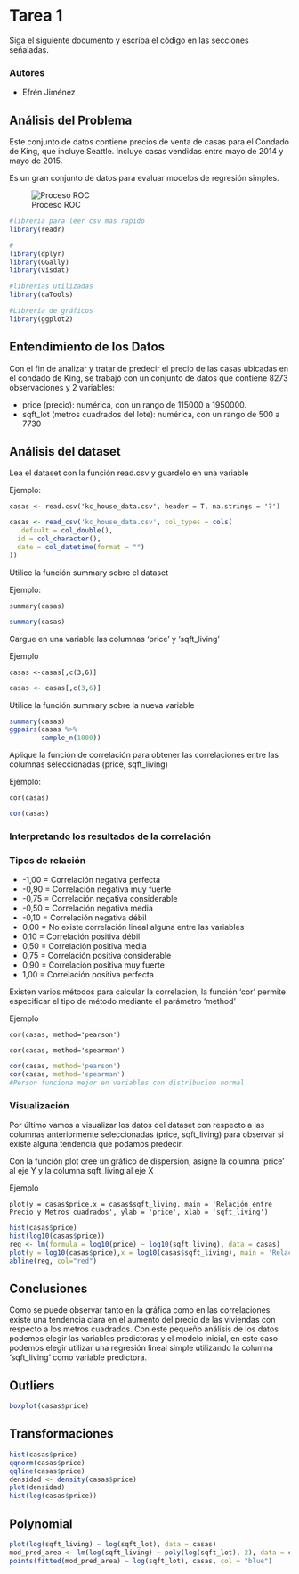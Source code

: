 
# Tarea 1

Siga el siguiente documento y escriba el código en las secciones señaladas.

### Autores
   * Efrén Jiménez

## Análisis del Problema
Este conjunto de datos contiene precios de venta de casas para el Condado de King, que incluye Seattle. Incluye casas vendidas entre mayo de 2014 y mayo de 2015.

Es un gran conjunto de datos para evaluar modelos de regresión simples. 

![Proceso ROC](img/dataset-cover.jpg)

```r
#libreria para leer csv mas rapido
library(readr)

#
library(dplyr)
library(GGally)
library(visdat)

#librerías utilizadas
library(caTools)

#Librería de gráficos
library(ggplot2)
```

## Entendimiento de los Datos

Con el fin de analizar y tratar de predecir el precio de las casas ubicadas en el condado de King, se trabajó con un conjunto de datos que contiene 8273 observaciones y 2 variables:

- price (precio): numérica, con un rango de 115000 a 1950000.
- sqft_lot (metros cuadrados del lote): numérica, con un rango de 500 a 7730

## Análisis del dataset

Lea el dataset con la función read.csv y guardelo en una variable

Ejemplo:

`casas <- read.csv('kc_house_data.csv', header = T, na.strings = '?')`

```r
casas <- read_csv('kc_house_data.csv', col_types = cols(
  .default = col_double(),
  id = col_character(),
  date = col_datetime(format = "")
))
```

Utilice la función summary sobre el dataset

Ejemplo:

`summary(casas)`

```r
summary(casas)
```

Cargue en una variable las columnas 'price' y 'sqft_living'

Ejemplo

`casas <-casas[,c(3,6)]`

```r
casas <- casas[,c(3,6)]
```

Utilice la función summary sobre la nueva variable

```r
summary(casas)
ggpairs(casas %>%
        sample_n(1000))
```

Aplique la función de correlación para obtener las correlaciones entre las columnas seleccionadas (price, sqft_living)

Ejemplo:

`cor(casas)`

```r
cor(casas)
```

### Interpretando los resultados de la correlación

### Tipos de relación
- -1,00 = Correlación negativa perfecta
- -0,90 = Correlación negativa muy fuerte
- -0,75 = Correlación negativa considerable
- -0,50 = Correlación negativa media
- -0,10 = Correlación negativa débil
- 0,00  = No existe correlación lineal alguna entre las variables
- 0,10  = Correlación positiva débil
- 0,50  = Correlación positiva media
- 0,75 = Correlación positiva considerable
- 0,90  = Correlación positiva muy fuerte
- 1,00  = Correlación positiva perfecta

Existen varios métodos para calcular la correlación, la función 'cor' permite especificar el tipo de método mediante el parámetro 'method'

Ejemplo

`cor(casas, method='pearson')`

`cor(casas, method='spearman')`

```r
cor(casas, method='pearson')
cor(casas, method='spearman')
#Person funciona mejor en variables con distribucion normal
```

### Visualización

Por último vamos a visualizar los datos del dataset con respecto a las columnas anteriormente seleccionadas (price, sqft_living) para observar si existe alguna tendencia que podamos predecir.

Con la función plot cree un gráfico de dispersión, asigne la columna 'price' al eje Y y la columna sqft_living al eje X

Ejemplo

`plot(y = casas$price,x = casas$sqft_living, main = 'Relación entre Precio y Metros cuadrados', ylab = 'price', xlab = 'sqft_living')`

```r
hist(casas$price)
hist(log10(casas$price))
reg <- lm(formula = log10(price) ~ log10(sqft_living), data = casas)
plot(y = log10(casas$price),x = log10(casas$sqft_living), main = 'Relación entre Precio y Metros cuadrados', ylab = 'price', xlab = 'sqft_living')
abline(reg, col="red")
```

## Conclusiones

Como se puede observar tanto en la gráfica como en las correlaciones, existe una tendencia clara en el aumento del precio de las viviendas con respecto a los metros cuadrados. Con este pequeño análisis de los datos podemos elegir las variables predictoras y el modelo inicial, en este caso podemos elegir utilizar una regresión lineal simple utilizando la columna 'sqft_living' como variable predictora.

## Outliers
```r
boxplot(casas$price)
```

## Transformaciones
```r
hist(casas$price)
qqnorm(casas$price)
qqline(casas$price)
densidad <- density(casas$price)
plot(densidad)
hist(log(casas$price))
```

## Polynomial
```r
plot(log(sqft_living) ~ log(sqft_lot), data = casas)
mod_pred_area <- lm(log(sqft_living) ~ poly(log(sqft_lot), 2), data = casas)
points(fitted(mod_pred_area) ~ log(sqft_lot), casas, col = "blue")
```